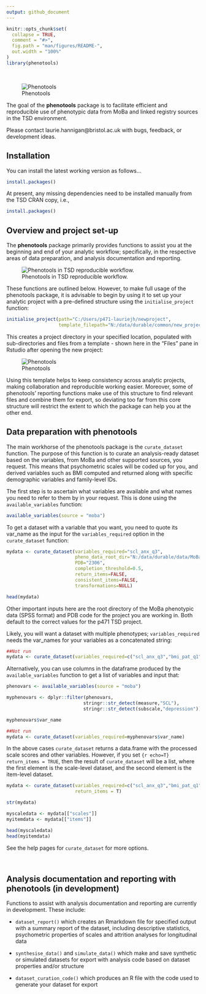 ```yaml
---
output: github_document
---
```


<!-- README.md is generated from README.Rmd. Please edit that file -->

```r
knitr::opts_chunk$set(
  collapse = TRUE,
  comment = "#>",
  fig.path = "man/figures/README-",
  out.width = "100%"
)
library(phenotools)
```

&nbsp;
<p align="center">

![Phenotools](inst/rstudio/templates/phenotools.png)
</p>


The goal of the **phenotools** package is to facilitate efficient and reproducible use of phenotypic data from MoBa and linked registry sources in the TSD environment. 

Please contact laurie.hannigan@bristol.ac.uk with bugs, feedback, or development ideas.

## Installation

You can install the latest working version as follows...

```r
install.packages()
```

At present, any missing dependencies need to be installed manually from the TSD CRAN copy, i.e.,

```r
install.packages()
```

## Overview and project set-up

The **phenotools** package primarily provides functions to assist you at the beginning and end of your analytic workflow; specifically, in the respective areas of data preparation, and analysis documentation and reporting.

![Phenotools in TSD reproducible workflow.](inst/rstudio/templates/phenotools_workflow.jpg)


These functions are outlined below. However, to make full usage of the phenotools package, it is advisable to begin by using it to set up your analytic project with a pre-defined structure using the `initialise_project` function:

```r
initialise_project(path="C:/Users/p471-lauriejh/newproject",
                   template_filepath="N:/data/durable/common/new_project_template/.")
```

This creates a project directory in your specified location, populated with sub-directories and files from a template - shown here in the "Files" pane in Rstudio after opening the new project:

<p align="center">

![Phenotools](inst/rstudio/templates/newproj_filestr.png)

</p>

Using this template helps to keep consistency across analytic projects, making collaboration and reproducible working easier. Moreover, some of phenotools' reporting functions make use of this structure to find relevant files and combine them for export, so deviating too far from this core structure will restrict the extent to which the package can help you at the other end.

## Data preparation with phenotools

The main workhorse of the phenotools package is the `curate_dataset` function. The purpose of this function is to curate an analysis-ready dataset based on the variables, from MoBa and other supported sources, you request. This means that psychometric scales will be coded up for you, and derived variables such as BMI computed and returned along with specific demographic variables and family-level IDs.

The first step is to ascertain what variables are available and what names you need to refer to them by in your request. This is done using the `available_variables` function:

```r
available_variables(source = "moba")
```

To get a dataset with a variable that you want, you need to quote its var_name as the input for the `variables_required` option in the `curate_dataset` function:

```r
mydata <- curate_dataset(variables_required="scl_anx_q3",
                         pheno_data_root_dir="N:/data/durable/data/MoBaPhenoData/PDB2306_MoBa_V12/SPSS/",
                         PDB="2306",
                         completion_threshold=0.5,
                         return_items=FALSE,
                         consistent_items=FALSE,
                         transformations=NULL)

head(mydata)
```

Other important inputs here are the root directory of the MoBa phenotypic data (SPSS format) and PDB code for the project you are working in. Both default to the correct values for the p471 TSD project.

Likely, you will want a dataset with multiple phenotypes; `variables_required` needs the var_names for your variables as a concatenated string:

```r

##Not run
mydata <- curate_dataset(variables_required=c("scl_anx_q3","bmi_pat_q1"))
```

Alternatively, you can use columns in the dataframe produced by the `available_variables` function to get a list of variables and input that: 

```r

phenovars <- available_variables(source = "moba")

myphenovars <- dplyr::filter(phenovars,
                            stringr::str_detect(measure,"SCL"),
                            stringr::str_detect(subscale,"depression"))

myphenovars$var_name
```
```r
##Not run
mydata <- curate_dataset(variables_required=myphenovars$var_name)
```

In the above cases `curate_dataset` returns a data.frame with the processed scale scores and other variables. However, if you set `{r echo=T} return_items = TRUE`, then the result of `curate_dataset` will be a list, where the first element is the scale-level dataset, and the second element is the item-level dataset.

```r

mydata <- curate_dataset(variables_required=c("scl_anx_q3","bmi_pat_q1"),
                         return_items = T)

str(mydata)

myscaledata <- mydata[["scales"]]
myitemdata <- mydata[["items"]]

head(myscaledata)
head(myitemdata)
```

See the help pages for `curate_dataset` for more options.

&nbsp;

## Analysis documentation and reporting with phenotools (in development)

Functions to assist with analysis documentation and reporting are currently in development. These include:

* `dataset_report()` which creates an Rmarkdown file for specified output with a summary report of the dataset, including descriptive statistics, psychometric properties of scales and attrition analyses for longitudinal data

* `synthesise_data()` and `simulate_data()` which make and save synthetic or simulated datasets for export with analysis code based on dataset properties and/or structure

* `dataset_curation_code()` which produces an R file with the code used to generate your dataset for export

